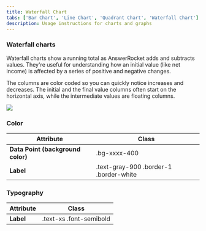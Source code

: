 ```yaml
---
title: Waterfall Chart
tabs: ['Bar Chart', 'Line Chart', 'Quadrant Chart', 'Waterfall Chart']
description: Usage instructions for charts and graphs
---
```


### Waterfall charts

Waterfall charts show a running total as AnswerRocket adds and subtracts values. They're useful for understanding how an initial value (like net income) is affected by a series of positive and negative changes.

The columns are color coded so you can quickly notice increases and decreases. The initial and the final value columns often start on the horizontal axis, while the intermediate values are floating columns.

<Row>
<Column colLg={10}>

<img src="https://res.cloudinary.com/dgcfg5cwe/image/upload/v1646105121/Waterfall_chart_vxh09r.png"></img>

</Column>    
</Row>

### Color

<table>
    <thead>
        <tr>
            <th>Attribute</th>  
            <th>Class</th>
        </tr>
    </thead>
    <tbody>
        <tr>
            <td><strong>Data Point (background color)</strong></td>
            <td class="color-name"><span class="code">.bg-xxxx-400</span></td>     
        </tr>
        <tr>
            <td><strong>Label</strong></td>
            <td class="color-name"><span class="code">.text-gray-900</span> <span class="code">.border-1</span> <span class="code">.border-white</span></td>     
        </tr>
    </tbody>
</table>

### Typography

<table>
    <thead>
        <tr>
            <th>Attribute</th>  
            <th>Class</th>
        </tr>
    </thead>
    <tbody>
        <tr>
            <td><strong>Label</strong></td>
            <td class="color-name"><span class="code">.text-xs</span> <span class="code">.font-semibold</span></td>     
        </tr>
    </tbody>
</table>